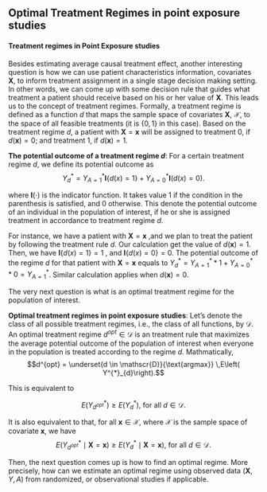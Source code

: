 ## Optimal Treatment Regimes in point exposure studies
#### Treatment regimes in Point Exposure studies
Besides estimating average causal treatment effect, another interesting question is how we can use patient characteristics information, covariates $\boldsymbol{X}$, to inform  treatment assignment in a single stage decision making setting. In other words, we can come up with some decision rule that guides what treatment a patient should receive based on his or her value of $\boldsymbol{X}$. This leads us to the concept of treatment regimes. Formally, a treatment regime is defined as a function $d$ that maps the sample space of covariates $\boldsymbol{X}$, $\mathscr{X}$, to the space of all feasible treatments (it is $\{ 0, 1 \}$ in this case). Based on the treatment regime $d$,  a patient with $\boldsymbol{X} = \boldsymbol{x}$ will be assigned to treatment 0, if $d(\boldsymbol{x}) = 0$; and treatment 1, if $d(\boldsymbol{x}) = 1$.

**The potential outcome of a treatment regime $d$**:
For a certain treatment regime $d$, we define its potential outcome as
$$Y^{*}_{d} = Y^{*}_{A=1}\mathbf{I}\{d\left(x\right)=1\} + Y^{*}_{A=0}\mathbf{I}\left(d\left(x\right)=0\right).$$

where $\mathbf{I}(\cdot)$ is the indicator function. It takes value 1 if the condition in the parenthesis is satisfied, and 0 otherwise. This denote the potential outcome of an individual in the population of interest, if he or she is assigned treatment in accordance to treatment regime $d$.

For instance, we have a patient with $\boldsymbol{X}=\boldsymbol{x}$ ,and we plan to treat the patient by following the treatment rule $d$. Our calculation get the value of $d(\boldsymbol{x})=1$. Then, we have $\mathbf{I}\{d\left(x\right)=1\} =1$ , and $\mathbf{I}\{d\left(x\right)=0\} =0$. The potential outcome of the regime $d$ for that patient with $\boldsymbol{X}=\boldsymbol{x}$ equals to $Y^{*} _d = Y^{*}_{A=1}*1 + Y^{*}_{A=0}*0 = Y^{*}_{A=1}$. Similar calculation applies when $d(\boldsymbol{x})=0$.

The very next question is what is an optimal treatment regime for the population of interest. 

**Optimal treatment regimes in point exposure studies**:
Let's denote the class of all possible treatment regimes, i.e., the class of all functions, by $\mathscr{D}$. An optimal treatment regime $d^{opt} \in \mathscr{D}$ is an treatment rule that maximizes the average potential outcome of the population of interest when everyone in the population is treated according to the regime $d$. Mathmatically, 
$$d^{opt} = \underset{d \in \mathscr{D}}{\text{argmax}} \,E\left( Y^{*}_{d}\right).$$

This is equivalent to 

$$E\left( Y^{*}_{d^{opt}} \right) \ge E\left( Y^{*}_d \right)\text{, for all }d \in \mathscr{D}.$$

It is also equivalent to that, for all $\boldsymbol{x} \in \mathscr{X}$, where $\mathscr{X}$ is the sample space of covariate $\boldsymbol{x}$, we have
$$E\left( Y^{*} _{d^{opt}} \mid \boldsymbol{X}=\boldsymbol{x} \right) \ge E\left( Y^{*}_d\mid \boldsymbol{X}=\boldsymbol{x} \right) \text{, for all }d \in \mathscr{D}.$$

Then, the next question comes up is how to find an optimal regime. More precisely, how can we estimate an optimal regime using observed data $(\boldsymbol{X}, Y, A)$ from randomized, or observational studies if applicable. 
